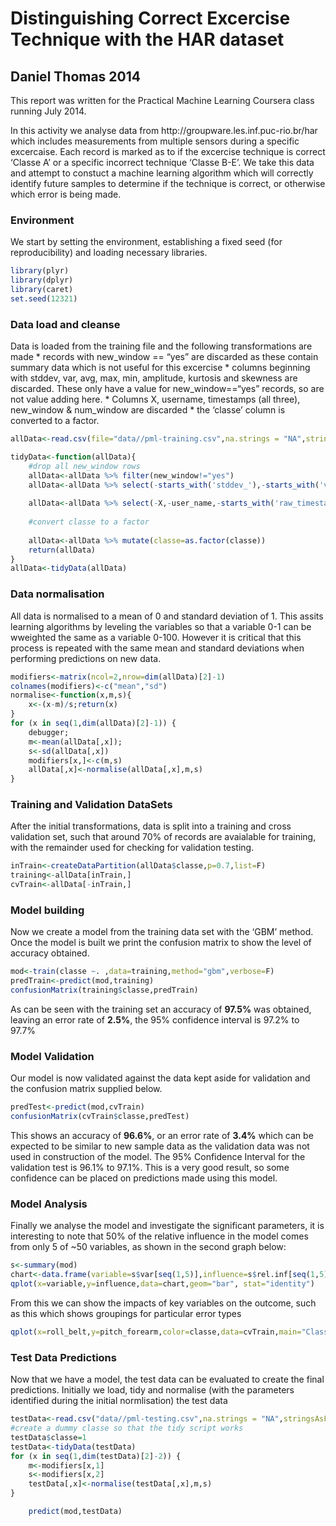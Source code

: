 Distinguishing Correct Excercise Technique with the HAR dataset
===============================================================
## Daniel Thomas 2014
This report was written for the Practical Machine Learning Coursera class running July 2014.

In this activity we analyse data from http://groupware.les.inf.puc-rio.br/har which includes measurements from multiple sensors during a specific excercaise.  Each record is marked as to if the excercise technique is correct 'Classe A' or a specific incorrect technique 'Classe B-E'.   We take this data and attempt to constuct a machine learning algorithm which will correctly identify future samples to determine if the technique is correct, or otherwise which error is being made.


### Environment
We start by setting the environment, establishing a fixed seed (for reproducibility) and loading necessary libraries.
```r
library(plyr)
library(dplyr)
library(caret)
set.seed(12321)

```
### Data load and cleanse
Data is loaded from the training file and the following transformations are made
* records with new_window == "yes" are discarded as these contain summary data which is not useful for this excercise
* columns beginning with stddev, var, avg, max, min, amplitude, kurtosis and skewness are discarded. These only have a value for new_window=="yes" records, so are not value adding here.
* Columns X, username, timestamps (all three), new_window & num_window are discarded
* the 'classe' column is converted to a factor.
```r
allData<-read.csv(file="data//pml-training.csv",na.strings = "NA",stringsAsFactors=F)

tidyData<-function(allData){
    #drop all new_window rows
    allData<-allData %>% filter(new_window!="yes")
    allData<-allData %>% select(-starts_with('stddev_'),-starts_with('var_'),-starts_with('avg_'),-starts_with('min_'),-starts_with('amplitude_'),-starts_with('max_'),-starts_with('kurtosis'),-starts_with('skewness'))
    
    allData<-allData %>% select(-X,-user_name,-starts_with('raw_timestamp_part'),-cvtd_timestamp,-new_window,-num_window)
    
    #convert classe to a factor
    
    allData<-allData %>% mutate(classe=as.factor(classe))
    return(allData)
}
allData<-tidyData(allData)
```

### Data normalisation
All data is normalised to a mean of 0 and standard deviation of 1.  This assits learning algorithms by leveling the variables so that a variable 0-1 can be wweighted the same as a variable 0-100.  However it is critical that this process is repeated with the same mean and standard deviations when performing predictions on new data.
```r
modifiers<-matrix(ncol=2,nrow=dim(allData)[2]-1)
colnames(modifiers)<-c("mean","sd")
normalise<-function(x,m,s){
    x<-(x-m)/s;return(x)
}
for (x in seq(1,dim(allData)[2]-1)) {
    debugger;
    m<-mean(allData[,x]);
    s<-sd(allData[,x])
    modifiers[x,]<-c(m,s)
    allData[,x]<-normalise(allData[,x],m,s)
}
```

### Training and Validation DataSets
After the initial transformations, data is split into a training and cross validation set, such that around 70% of records are avaialable for training, with the remainder used for checking for validation testing.

```r
inTrain<-createDataPartition(allData$classe,p=0.7,list=F)
training<-allData[inTrain,]
cvTrain<-allData[-inTrain,]

```

### Model building
Now we create a model from the training data set with the 'GBM' method.   Once the model is built we print the confusion matrix to show the level of accuracy obtained. 
```r
mod<-train(classe ~. ,data=training,method="gbm",verbose=F)
predTrain<-predict(mod,training)
confusionMatrix(training$classe,predTrain)
```
As can be seen with the training set an accuracy of **97.5%** was obtained, leaving an error rate of **2.5%**, the 95% confidence interval is 97.2% to 97.7% 

### Model Validation
Our model is now validated against the data kept aside for validation and the confusion matrix supplied below.
```r
predTest<-predict(mod,cvTrain)
confusionMatrix(cvTrain$classe,predTest)
```

This shows an accuracy of **96.6%**, or an error rate of **3.4%** which can be expected to be similar to new sample data as the validation data was not used in construction of the model.   The 95% Confidence Interval for the validation test is 96.1% to 97.1%.   This is a very good result, so some confidence can be placed on predictions made using this model.

### Model Analysis
Finally we analyse the model and investigate the significant parameters, it is interesting to note that 50% of the relative influence in the model comes from only 5 of ~50 variables, as shown in the second graph below:
```r
s<-summary(mod)
chart<-data.frame(variable=s$var[seq(1,5)],influence=s$rel.inf[seq(1,5)])
qplot(x=variable,y=influence,data=chart,geom="bar", stat="identity")
```
From this we can show the impacts of key variables on the outcome, such as this which shows groupings for particular error types
```r
qplot(x=roll_belt,y=pitch_forearm,color=classe,data=cvTrain,main="Classe from pitch_forearm against roll_belt")
```

### Test Data Predictions
Now that we have a model, the test data can be evaluated to create the final predictions.  Initially we load, tidy and normalise (with the parameters identified during the initial normlisation) the test data

```r
testData<-read.csv("data//pml-testing.csv",na.strings = "NA",stringsAsFactors=F)
#create a dummy classe so that the tidy script works
testData$classe=1
testData<-tidyData(testData)
for (x in seq(1,dim(testData)[2]-2)) {
    m<-modifiers[x,1]
    s<-modifiers[x,2]
    testData[,x]<-normalise(testData[,x],m,s)
}
```

```r
    predict(mod,testData)
```